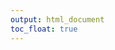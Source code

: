 ```yaml
---
output: html_document
toc_float: true
---
```


<style> 
  #header { 
    color: red;
    text-align: center;
  }

  h3 {
    color: DodgerBlue;
    Font-Weight: Bold;
  }
</style>


<link rel="stylesheet" href="styles.css" type="text/css">






  





